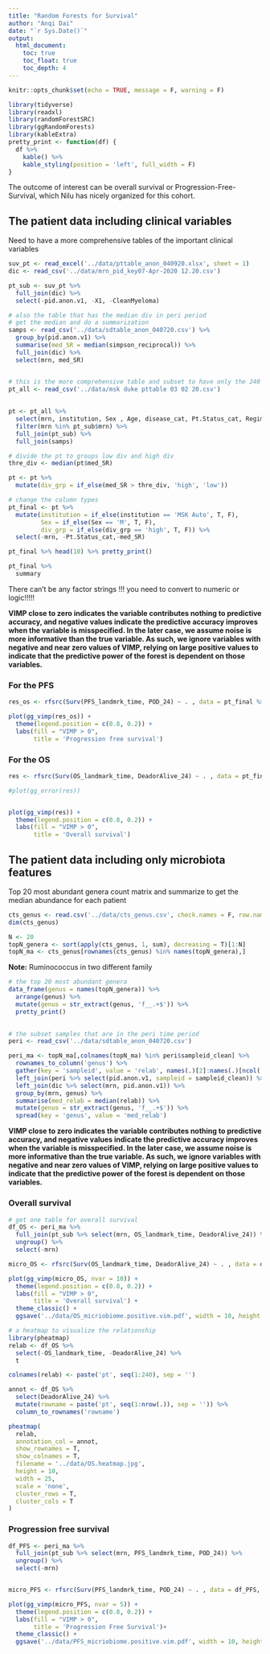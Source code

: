 ```yaml
---
title: "Random Forests for Survival"
author: "Anqi Dai"
date: "`r Sys.Date()`"
output:
  html_document:
    toc: true
    toc_float: true
    toc_depth: 4
---
```


```r
knitr::opts_chunk$set(echo = TRUE, message = F, warning = F)
```

```r
library(tidyverse)
library(readxl)
library(randomForestSRC)
library(ggRandomForests)
library(kableExtra)
pretty_print <- function(df) {
  df %>% 
    kable() %>% 
    kable_styling(position = 'left', full_width = F)
}
```

The outcome of interest can be overall survival or Progression-Free-Survival, which Nilu has nicely organized for this cohort.

## The patient data including clinical variables

Need to have a more comprehensive tables of the important clinical variables

```r
suv_pt <- read_excel('../data/pttable_anon_040920.xlsx', sheet = 1)
dic <- read_csv('../data/mrn_pid_key07-Apr-2020 12.20.csv')

pt_sub <- suv_pt %>% 
  full_join(dic) %>% 
  select(-pid.anon.v1, -X1, -CleanMyeloma)

# also the table that has the median div in peri period
# get the median and do a summarization
samps <- read_csv('../data/sdtable_anon_040720.csv') %>% 
  group_by(pid.anon.v1) %>% 
  summarise(med_SR = median(simpson_reciprocal)) %>% 
  full_join(dic) %>% 
  select(mrn, med_SR)


# this is the more comprehensive table and subset to have only the 240 included in the survival analysis
pt_all <- read_csv('../data/msk duke pttable 03 02 20.csv')
  
  
pt <- pt_all %>% 
  select(mrn, institution, Sex , Age, disease_cat, Pt.Status_cat, Regimen_cat) %>% 
  filter(mrn %in% pt_sub$mrn) %>% 
  full_join(pt_sub) %>% 
  full_join(samps)

# divide the pt to groups low div and high div 
thre_div <- median(pt$med_SR)

pt <- pt %>% 
  mutate(div_grp = if_else(med_SR > thre_div, 'high', 'low'))

```


```r
# change the column types
pt_final <- pt %>% 
  mutate(institution = if_else(institution == 'MSK Auto', T, F),
         Sex = if_else(Sex == 'M', T, F),
         div_grp = if_else(div_grp == 'high', T, F)) %>% 
  select(-mrn, -Pt.Status_cat,-med_SR)

pt_final %>% head(10) %>% pretty_print() 

pt_final %>% 
  summary

```


There can't be any factor strings !!! you need to convert to numeric or logic!!!!!

**VIMP close to zero indicates the variable contributes nothing to predictive accuracy, and negative values indicate the predictive accuracy improves when the variable is misspecified. In the later case, we assume noise is more informative than the true variable. As such, we ignore variables with negative and near zero values of VIMP, relying on large positive values to indicate that the predictive power of the forest is dependent on those variables.**

### For the PFS

```r
res_os <- rfsrc(Surv(PFS_landmrk_time, POD_24) ~ . , data = pt_final %>% select(-OS_landmark_time, -DeadorAlive_24), importance = TRUE)

plot(gg_vimp(res_os)) +
  theme(legend.position = c(0.8, 0.2)) +
  labs(fill = "VIMP > 0",
       title = 'Progression free survival')
```

### For the OS

```r
res <- rfsrc(Surv(OS_landmark_time, DeadorAlive_24) ~ . , data = pt_final %>% select(-PFS_landmrk_time, -POD_24), importance = TRUE)

#plot(gg_error(res))


plot(gg_vimp(res)) +
  theme(legend.position = c(0.8, 0.2)) +
  labs(fill = "VIMP > 0",
       title = 'Overall survival')
```



## The patient data including only microbiota features

Top 20 most abundant genera count matrix and summarize to get the median abundance for each patient

```r
cts_genus <- read.csv('../data/cts_genus.csv', check.names = F, row.names = 1)
dim(cts_genus)

N <- 20
topN_genera <- sort(apply(cts_genus, 1, sum), decreasing = T)[1:N]
topN_ma <- cts_genus[rownames(cts_genus) %in% names(topN_genera),]
```

**Note:** Ruminococcus in two different family

```r
# the top 20 most abundant genera
data_frame(genus = names(topN_genera)) %>% 
  arrange(genus) %>% 
  mutate(genus = str_extract(genus, 'f__.+$')) %>% 
  pretty_print()
  
```

```r
# the subset samples that are in the peri time period
peri <- read_csv('../data/sdtable_anon_040720.csv')

peri_ma <- topN_ma[,colnames(topN_ma) %in% peri$sampleid_clean] %>% 
  rownames_to_column('genus') %>% 
  gather(key = 'sampleid', value = 'relab', names(.)[2]:names(.)[ncol(.)]) %>% 
  left_join(peri %>% select(pid.anon.v1, sampleid = sampleid_clean)) %>% 
  left_join(dic %>% select(mrn, pid.anon.v1)) %>% 
  group_by(mrn, genus) %>% 
  summarise(med_relab = median(relab)) %>% 
  mutate(genus = str_extract(genus, 'f__.+$')) %>% 
  spread(key = 'genus', value = 'med_relab')

```
 
**VIMP close to zero indicates the variable contributes nothing to predictive accuracy, and negative values indicate the predictive accuracy improves when the variable is misspecified. In the later case, we assume noise is more informative than the true variable. As such, we ignore variables with negative and near zero values of VIMP, relying on large positive values to indicate that the predictive power of the forest is dependent on those variables.** 

### Overall survival

```r
# get one table for overall survival
df_OS <- peri_ma %>% 
  full_join(pt_sub %>% select(mrn, OS_landmark_time, DeadorAlive_24)) %>% 
  ungroup() %>% 
  select(-mrn) 
```

```r
micro_OS <- rfsrc(Surv(OS_landmark_time, DeadorAlive_24) ~ . , data = df_OS, importance = TRUE)

plot(gg_vimp(micro_OS, nvar = 10)) +
  theme(legend.position = c(0.8, 0.2)) +
  labs(fill = "VIMP > 0",
       title = 'Overall survival') + 
  theme_classic() +
  ggsave('../data/OS_micriobiome.positive.vim.pdf', width = 10, height = 6)
```



```r
# a heatmap to visualize the relationship
library(pheatmap)
relab <- df_OS %>% 
  select(-OS_landmark_time, -DeadorAlive_24) %>% 
  t

colnames(relab) <- paste('pt', seq(1:240), sep = '')

annot <- df_OS %>% 
  select(DeadorAlive_24) %>% 
  mutate(rowname = paste('pt', seq(1:nrow(.)), sep = '')) %>% 
  column_to_rownames('rowname') 

pheatmap(
  relab,
  annotation_col = annot,
  show_rownames = T,
  show_colnames = T,
  filename = '../data/OS.heatmap.jpg',
  height = 10,
  width = 25,
  scale = 'none',
  cluster_rows = T,
  cluster_cols = T
)


```


### Progression free survival

```r
df_PFS <- peri_ma %>% 
  full_join(pt_sub %>% select(mrn, PFS_landmrk_time, POD_24)) %>% 
  ungroup() %>% 
  select(-mrn)


micro_PFS <- rfsrc(Surv(PFS_landmrk_time, POD_24) ~ . , data = df_PFS, importance = TRUE, tree.err = TRUE)

plot(gg_vimp(micro_PFS, nvar = 5)) +
  theme(legend.position = c(0.8, 0.2)) +
  labs(fill = "VIMP > 0",
       title = 'Progression Free Survival')+
  theme_classic() +
  ggsave('../data/PFS_micriobiome.positive.vim.pdf', width = 10, height = 6)


```

